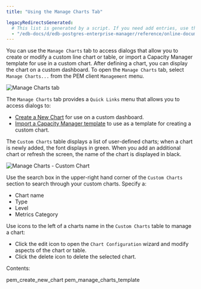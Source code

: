```yaml
---
title: "Using the Manage Charts Tab"

legacyRedirectsGenerated:
  # This list is generated by a script. If you need add entries, use the `legacyRedirects` key.
  - "/edb-docs/d/edb-postgres-enterprise-manager/reference/online-documentation/8.0/pem_manage_charts.html"
---
```


<div id="pem_manage_charts" class="registered_link"></div>

You can use the `Manage Charts` tab to access dialogs that allow you to create or modify a custom line chart or table, or import a Capacity Manager template for use in a custom chart. After defining a chart, you can display the chart on a custom dashboard. To open the `Manage Charts` tab, select `Manage Charts...` from the PEM client `Management` menu.

![Manage Charts tab](../../images/pem_manage_charts.png)

The `Manage Charts` tab provides a `Quick Links` menu that allows you to access dialogs to:

-   [Create a New Chart](01_pem_create_new_chart/#pem_create_new_chart) for use on a custom dashboard.
-   [Import a Capacity Manager template](02_pem_manage_charts_template/#pem_manage_charts_template) to use as a template for creating a custom chart.

The `Custom Charts` table displays a list of user-defined charts; when a chart is newly added, the font displays in green. When you add an additional chart or refresh the screen, the name of the chart is displayed in black.

![Manage Charts - Custom Chart](../../images/pem_manage_charts_custom_chart.png)

Use the search box in the upper-right hand corner of the `Custom Charts` section to search through your custom charts. Specify a:

-   Chart name
-   Type
-   Level
-   Metrics Category

Use icons to the left of a charts name in the `Custom Charts` table to manage a chart:

-   Click the edit icon to open the `Chart Configuration` wizard and modify aspects of the chart or table.
-   Click the delete icon to delete the selected chart.

Contents:

<div class="toctree" maxdepth="2">

pem_create_new_chart pem_manage_charts_template

</div>
